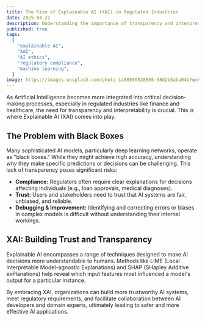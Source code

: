 ```yaml
---
title: The Rise of Explainable AI (XAI) in Regulated Industries
date: 2025-04-22
description: Understanding the importance of transparency and interpretability in AI systems for finance and healthcare.
published: true
tags:
  [
    "explainable AI",
    "XAI",
    "AI ethics",
    "regulatory compliance",
    "machine learning",
  ]
image: https://images.unsplash.com/photo-1488590528505-98d2b5aba04b?q=80&w=2940&auto=format&fit=crop&ixlib=rb-4.0.3&ixid=M3wxMjA3fDB8MHxwaG90by1wYWdlfHx8fGVufDB8fHx8fA%3D%3D
---
```


As Artificial Intelligence becomes more integrated into critical decision-making processes, especially in regulated industries like finance and healthcare, the need for transparency and interpretability is crucial. This is where Explainable AI (XAI) comes into play.

## The Problem with Black Boxes

Many sophisticated AI models, particularly deep learning networks, operate as "black boxes." While they might achieve high accuracy, understanding _why_ they make specific predictions or decisions can be challenging. This lack of transparency poses significant risks:

- **Compliance:** Regulators often require clear explanations for decisions affecting individuals (e.g., loan approvals, medical diagnoses).
- **Trust:** Users and stakeholders need to trust that AI systems are fair, unbiased, and reliable.
- **Debugging & Improvement:** Identifying and correcting errors or biases in complex models is difficult without understanding their internal workings.

## XAI: Building Trust and Transparency

Explainable AI encompasses a range of techniques designed to make AI decisions more understandable to humans. Methods like LIME (Local Interpretable Model-agnostic Explanations) and SHAP (SHapley Additive exPlanations) help reveal which input features most influenced a model's output for a particular instance.

By embracing XAI, organizations can build more trustworthy AI systems, meet regulatory requirements, and facilitate collaboration between AI developers and domain experts, ultimately leading to safer and more effective AI applications.
